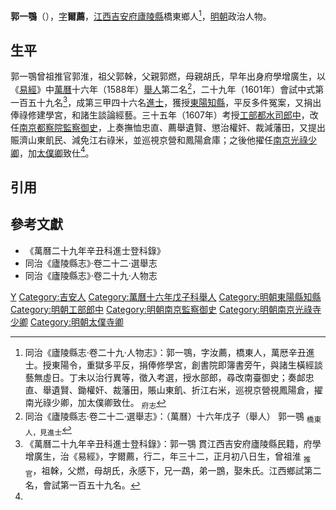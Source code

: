 '''郭一鶚'''（{{bd|1570年|2月11日|17世紀}}），[[表字|字]]'''爾薦'''，[[江西等處承宣布政使司|江西]][[吉安府|吉安府]][[廬陵縣|廬陵縣]]橋東鄉人<ref name=djs>同治《廬陵縣志·卷二十九·人物志》：郭一鶚，字汝薦，橋東人，萬厯辛丑進士。授東陽令，重獄多平反，捐俸修學宮，創書院即簿書旁午，與諸生橫經談藝無虛日。丁未以治行異等，徵入考選，授水部郎，尋改南臺御史；奏䘏忠直、舉遺賢、鋤權奸、裁藩田，賬山東飢、折江右米，巡視京營視鳳陽倉，擢南光祿少卿，加太僕卿致仕。 <sub>府志</sub></ref>，[[明朝|明朝]]政治人物。

==生平==
郭一鶚曾祖推官郭淮，祖父郭榦，父親郭燃，母親胡氏，早年出身府學增廣生，以《[[易經|易經]]》中[[萬曆|萬曆]]十六年（1588年）[[舉人|舉人]]第二名<ref>同治《廬陵縣志·卷二十二·選舉志》：（萬曆）十六年戊子（舉人） 郭一鶚 <sub>橋東人，見進士</sub></ref>，二十九年（1601年）會試中式第一百五十九名<ref>《萬曆二十九年辛丑科進士登科錄》：郭一鶚 貫江西吉安府廬陵縣民籍，府學增廣生，治《易經》，字爾薦，行二，年三十二，正月初八日生，曾祖淮 <sub>推官</sub>，祖榦，父燃，母胡氏，永感下，兄一鵡，弟一鵾，娶朱氏。江西鄉試第二名，會試第一百五十九名。</ref>，成第三甲四十六名[[進士|進士]]，獲授[[東陽縣|東陽]][[知縣|知縣]]，平反多件冤案，又捐出俸祿修建學宮，和諸生談論經藝。三十五年（1607年）考授[[工部|工部]][[水部司|都水司]][[郎中_(官職)|郎中]]，改任[[南京都察院|南京都察院]][[監察御史|監察御史]]，上奏撫恤忠直、薦舉遺賢、懲治權奸、裁減藩田，又提出賑濟山東飢民、減免江右祿米，並巡視京營和鳳陽倉庫；之後他擢任[[南京光祿寺|南京光祿少卿]]，加[[太僕卿|太僕卿]]致仕<ref name=djs/>。

==引用==
{{reflist}}

==參考文獻==
*《萬曆二十九年辛丑科進士登科錄》
*同治《廬陵縣志》·卷二十二·選舉志
*同治《廬陵縣志》·卷二十九·人物志

{{start box}}
{{s-off}}
{{s-before|[[姚永濟|姚永濟]]}}
{{s-title|明朝東陽縣知縣|1601年－1607年}}
{{s-after|[[蔡思充|蔡思充]]}}
{{end box}}

{{萬曆二十九年辛丑科殿試金榜}}

[[Category:郭姓|Y]]
[[Category:吉安人|Category:吉安人]]
[[Category:萬曆十六年戊子科舉人|Category:萬曆十六年戊子科舉人]]
[[Category:明朝東陽縣知縣|Category:明朝東陽縣知縣]]
[[Category:明朝工部郎中|Category:明朝工部郎中]]
[[Category:明朝南京監察御史|Category:明朝南京監察御史]]
[[Category:明朝南京光祿寺少卿|Category:明朝南京光祿寺少卿]]
[[Category:明朝太僕寺卿|Category:明朝太僕寺卿]]